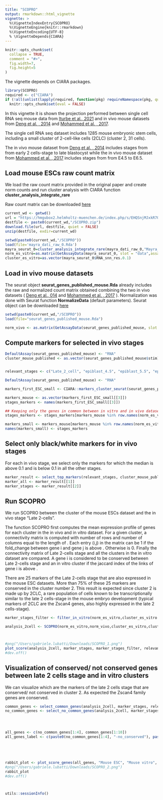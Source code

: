 ```yaml
---
title: "SCOPRO"
output: rmarkdown::html_vignette
vignette: >
  %\VignetteIndexEntry{SCOPRO}
  %\VignetteEngine{knitr::rmarkdown}
  %\VignetteEncoding{UTF-8}
  % \VignetteDepends{CIARA}
---
```



```r
knitr::opts_chunk$set(
  collapse = TRUE,
  comment = "#>",
  fig.width=7, 
  fig.height=5
)
```

The vignette depends on CIARA packages.
```r
library(SCOPRO)
required <- c("CIARA")
if (!all(unlist(lapply(required, function(pkg) requireNamespace(pkg, quietly = TRUE)))))
  knitr::opts_chunk$set(eval = FALSE)
```

In this vignette it is shown the projection performed between single cell RNA seq mouse data from [Iturbe et al., 2021](https://www.nature.com/articles/s41594-021-00590-w) and in vivo mouse datasets from [Deng et al. , 2014](https://pubmed.ncbi.nlm.nih.gov/24408435/) and [Mohammed et al. , 2017](https://www.sciencedirect.com/science/article/pii/S2211124717309610). 

The single cell RNA seq dataset includes 1285 mouse embryonic stem cells, including a small cluster of 2-cell-like cells (2CLC) (cluster 2, 31 cells).  

The in vivo mouse dataset from [Deng et al. , 2014](https://pubmed.ncbi.nlm.nih.gov/24408435/) includes stages from from early 2 cells-stage to late blastocyst while the in vivo mouse dataset from [Mohammed et al. , 2017](https://www.sciencedirect.com/science/article/pii/S2211124717309610) includes stages from from E4.5 to E6.5.

## Load mouse ESCs raw count matrix
We load the raw count matrix provided in the original paper and create norm counts and run cluster analysis with CIARA function **cluster_analysis_integrate_rare ** 

Raw count matrix can be downloaded [here](https://hmgubox2.helmholtz-muenchen.de/index.php/s/EHQSnjMJxkR7QYT)


```r
current_wd <- getwd()
url = "https://hmgubox2.helmholtz-muenchen.de/index.php/s/EHQSnjMJxkR7QYT/download/SCOPRO.zip"
destfile <- paste0(current_wd,"/SCOPRO.zip")
download.file(url, destfile, quiet = FALSE)
unzip(destfile, exdir=current_wd)
```

```r
setwd(paste0(current_wd,"/SCOPRO"))
load(file='mayra_dati_raw_0.Rda')
mayra_seurat_0=cluster_analysis_integrate_rare(mayra_dati_raw_0,"Mayra_data_0",0.1,5,30)
norm_es_vitro=as.matrix(GetAssayData(mayra_seurat_0, slot = "data",assay="RNA"))
cluster_es_vitro=as.vector(mayra_seurat_0$RNA_snn_res.0.1)
```




## Load in vivo mouse datasets

The seurat object **seurat_genes_published_mouse.Rda** already includes the raw and normalized count matrix obtained combining the two in vivo datasets ( [Deng et al., 014](https://pubmed.ncbi.nlm.nih.gov/24408435/) and [Mohammed et al. , 2017](https://www.sciencedirect.com/science/article/pii/S2211124717309610) ).
Normalization was done with Seurat function **NormalizeData** (default parameters).
Seurat object can be downloaded [here](https://hmgubox2.helmholtz-muenchen.de/index.php/s/EHQSnjMJxkR7QYT)

```r
setwd(paste0(current_wd,"/SCOPRO"))
load(file="seurat_genes_published_mouse.Rda")

norm_vivo <- as.matrix(GetAssayData(seurat_genes_published_mouse, slot = "data",assay="RNA"))

```




## Compute markers for selected in vivo stages 

```r


DefaultAssay(seurat_genes_published_mouse) <- "RNA"
cluster_mouse_published <- as.vector(seurat_genes_published_mouse$stim)


relevant_stages <- c("Late_2_cell", "epiblast_4.5", "epiblast_5.5", "epiblast_6.5")

DefaultAssay(seurat_genes_published_mouse) <- "RNA"

markers_first_ESC_small <- CIARA::markers_cluster_seurat(seurat_genes_published_mouse[,cluster_mouse_published%in%relevant_stages],cluster_mouse_published[cluster_mouse_published%in%relevant_stages],names(seurat_genes_published_mouse$RNA_snn_res.0.2)[cluster_mouse_published%in%relevant_stages],10)

```


```r


markers_mouse <- as.vector(markers_first_ESC_small[[3]])
stages_markers <- names(markers_first_ESC_small[[3]])

## Keeping only the genes in common between in vitro and in vivo datasets
stages_markers <- stages_markers[markers_mouse %in% row.names(norm_es_vitro)]

markers_small <- markers_mouse[markers_mouse %in% row.names(norm_es_vitro)]
names(markers_small) <- stages_markers
```


## Select only black/white markers for in vivo stages

For each in vivo stage, we select only the markers for which the median is above 0.1 and is below 0.1 in all the other stages.
```r


marker_result <- select_top_markers(relevant_stages, cluster_mouse_published, norm_vivo, markers_small, max_number = 100, threshold = 0.1)
marker_all <- marker_result[[1]]
marker_stages <- marker_result[[2]]

```


## Run SCOPRO

We run SCOPRO between the cluster of the mouse ESCs dataset and the in vivo stage "Late 2-cells".

The function SCOPRO first computes the mean expression profile of \emph{marker_stages_filter} genes for each cluster in the in vivo and in vitro dataset.
For a given cluster, a connectivity matrix is computed with number of rows and number of columns equal to the length of \emph{marker_stages_filter}. Each entry (i,j)  in the matrix can be 1 if the fold_change between gene i and gene j is above \emph{fold_change}. Otherwise is 0.
Finally the connectivity matrix of Late 2-cells stage and all the clusters in the in vitro dataset are compared.
A gene i is considered to be conserved between Late 2-cells stage and an in vitro cluster if the jaccard index of the links of gene i is above \emph{threshold}.

There are 25 markers of the Late 2-cells stage that are also expressed in the mouse ESC datasets.
More than 75% of these 25 markers are conserved in the cluster number 2.
This result is expected since cluster 2 is made up by 2CLC, a rare population of cells known to be transcriptionally similar to the late 2 cells-stage in the mouse embryo development (typical markers of 2CLC are the Zscan4 genes, also highly expressed in the late 2 cells-stage).

```r


marker_stages_filter <- filter_in_vitro(norm_es_vitro,cluster_es_vitro ,marker_all, fraction = 0.10, threshold = 0)

analysis_2cell <- SCOPRO(norm_es_vitro,norm_vivo,cluster_es_vitro,cluster_mouse_published,"Late_2_cell",marker_stages_filter, threshold = 0.1, number_link = 1, fold_change = 3, threshold_fold_change = 0.1 ,marker_stages, relevant_stages)



#png("/Users/gabriele.lubatti/Downloads/SCOPRO_1.png")
plot_score(analysis_2cell, marker_stages, marker_stages_filter, relevant_stages, "Late_2_cell", "Final score", "Cluster", "Late_2_cell")
#dev.off()

```


## Visualization of conserved/ not conserved genes between late 2 cells stage and in vitro clusters

We can visualize which are the markers of the late 2 cells stage that are conserved/ not conserved in cluster 2.
As expected the Zscan4 family genes are conserved.
```r


common_genes <- select_common_genes(analysis_2cell, marker_stages, relevant_stages, "Late_2_cell", cluster_es_vitro, "2")
no_common_genes <- select_no_common_genes(analysis_2cell, marker_stages, relevant_stages, "Late_2_cell", cluster_es_vitro, "2")




all_genes <- c(no_common_genes[1:4], common_genes[1:10])
all_genes_label <- c(paste0(no_common_genes[1:4], "-no_conserved"), paste0(common_genes[1:10], "-conserved"))





rabbit_plot <- plot_score_genes(all_genes, "Mouse ESC", "Mouse vitro", norm_es_vitro,norm_vivo[ , cluster_mouse_published=="Late_2_cell"],cluster_es_vitro, cluster_mouse_published[cluster_mouse_published == "Late_2_cell"], all_genes_label, 7, 10, "Late_2_cell")
#png("/Users/gabriele.lubatti/Downloads/SCOPRO_2.png")
rabbit_plot
#dev.off()




```

```r
utils::sessionInfo()
```
